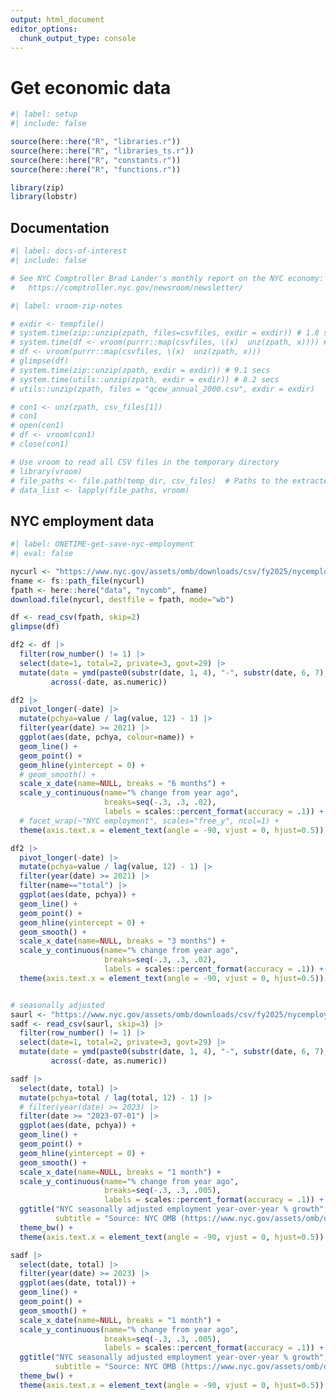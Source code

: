 ```yaml
---
output: html_document
editor_options: 
  chunk_output_type: console
---
```


# Get economic data

```r
#| label: setup
#| include: false

source(here::here("R", "libraries.r"))
source(here::here("R", "libraries_ts.r"))
source(here::here("R", "constants.r"))
source(here::here("R", "functions.r"))

library(zip)
library(lobstr)

```


## Documentation


```r
#| label: docs-of-interest
#| include: false

# See NYC Comptroller Brad Lander's monthly report on the NYC economy:
#   https://comptroller.nyc.gov/newsroom/newsletter/


```


```r
#| label: vroom-zip-notes

# exdir <- tempfile()
# system.time(zip::unzip(zpath, files=csvfiles, exdir = exdir)) # 1.8 secs
# system.time(df <- vroom(purrr::map(csvfiles, \(x)  unz(zpath, x)))) # 2.8 secs
# df <- vroom(purrr::map(csvfiles, \(x)  unz(zpath, x)))
# glimpse(df)
# system.time(zip::unzip(zpath, exdir = exdir)) # 9.1 secs
# system.time(utils::unzip(zpath, exdir = exdir)) # 8.2 secs
# utils::unzip(zpath, files = "qcew_annual_2000.csv", exdir = exdir)

# con1 <- unz(zpath, csv_files[1])
# con1
# open(con1)
# df <- vroom(con1)
# close(con1)

# Use vroom to read all CSV files in the temporary directory
# library(vroom)
# file_paths <- file.path(temp_dir, csv_files)  # Paths to the extracted CSV files
# data_list <- lapply(file_paths, vroom)

```


## NYC employment data

```r
#| label: ONETIME-get-save-nyc-employment
#| eval: false

nycurl <- "https://www.nyc.gov/assets/omb/downloads/csv/fy2025/nycemploy-nsa08-24.csv"
fname <- fs::path_file(nycurl)
fpath <- here::here("data", "nycomb", fname)
download.file(nycurl, destfile = fpath, mode="wb")

df <- read_csv(fpath, skip=2)
glimpse(df)

df2 <- df |> 
  filter(row_number() != 1) |> 
  select(date=1, total=2, private=3, govt=29) |> 
  mutate(date = ymd(paste0(substr(date, 1, 4), "-", substr(date, 6, 7), "-01")),
         across(-date, as.numeric)) 

df2 |> 
  pivot_longer(-date) |> 
  mutate(pchya=value / lag(value, 12) - 1) |>
  filter(year(date) >= 2021) |> 
  ggplot(aes(date, pchya, colour=name)) +
  geom_line() +
  geom_point() +
  geom_hline(yintercept = 0) +
  # geom_smooth() +
  scale_x_date(name=NULL, breaks = "6 months") +
  scale_y_continuous(name="% change from year ago", 
                     breaks=seq(-.3, .3, .02),
                     labels = scales::percent_format(accuracy = .1)) +
  # facet_wrap(~"NYC employment", scales="free_y", ncol=1) +
  theme(axis.text.x = element_text(angle = -90, vjust = 0, hjust=0.5))

df2 |> 
  pivot_longer(-date) |> 
  mutate(pchya=value / lag(value, 12) - 1) |>
  filter(year(date) >= 2021) |> 
  filter(name=="total") |>
  ggplot(aes(date, pchya)) +
  geom_line() +
  geom_point() +
  geom_hline(yintercept = 0) +
  geom_smooth() +
  scale_x_date(name=NULL, breaks = "3 months") +
  scale_y_continuous(name="% change from year ago", 
                     breaks=seq(-.3, .3, .02),
                     labels = scales::percent_format(accuracy = .1)) +
  theme(axis.text.x = element_text(angle = -90, vjust = 0, hjust=0.5))


# seasonally adjusted
saurl <- "https://www.nyc.gov/assets/omb/downloads/csv/fy2025/nycemploy-sa08-24.csv"
sadf <- read_csv(saurl, skip=3) |> 
  filter(row_number() != 1) |> 
  select(date=1, total=2, private=3, govt=29) |> 
  mutate(date = ymd(paste0(substr(date, 1, 4), "-", substr(date, 6, 7), "-01")),
         across(-date, as.numeric)) 

sadf |> 
  select(date, total) |>
  mutate(pchya=total / lag(total, 12) - 1) |>
  # filter(year(date) >= 2023) |> 
  filter(date >= "2023-07-01") |>
  ggplot(aes(date, pchya)) +
  geom_line() +
  geom_point() +
  geom_hline(yintercept = 0) +
  geom_smooth() +
  scale_x_date(name=NULL, breaks = "1 month") +
  scale_y_continuous(name="% change from year ago", 
                     breaks=seq(-.3, .3, .005),
                     labels = scales::percent_format(accuracy = .1)) +
  ggtitle("NYC seasonally adjusted employment year-over-year % growth",
          subtitle = "Source: NYC OMB (https://www.nyc.gov/assets/omb/downloads/csv/fy2025/nycemploy-sa08-24.csv)") +
  theme_bw() +
  theme(axis.text.x = element_text(angle = -90, vjust = 0, hjust=0.5)) 

sadf |> 
  select(date, total) |>
  filter(year(date) >= 2023) |> 
  ggplot(aes(date, total)) +
  geom_line() +
  geom_point() +
  geom_smooth() +
  scale_x_date(name=NULL, breaks = "1 month") +
  scale_y_continuous(name="% change from year ago", 
                     breaks=seq(-.3, .3, .005),
                     labels = scales::percent_format(accuracy = .1)) +
  ggtitle("NYC seasonally adjusted employment year-over-year % growth",
          subtitle = "Source: NYC OMB (https://www.nyc.gov/assets/omb/downloads/csv/fy2025/nycemploy-sa08-24.csv)") +
  theme_bw() +
  theme(axis.text.x = element_text(angle = -90, vjust = 0, hjust=0.5)) 
  
```
